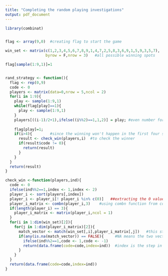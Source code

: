 ```yaml
---
title: "Completing the random playing investigations"
output: pdf_document
---
```


```r
library(combinat)


flag <- array(9,0)  #creating flag to start the game

win_set <- matrix(c(1,2,3,4,5,6,7,8,9,1,4,7,2,5,8,3,6,9,1,5,9,3,5,7),
                  byrow = F,nrow = 3)   #all possible winning spots

flag[sample(1:9,1)]=1


rand_strategy <- function(){
  flag <- rep(0,9)
  code <- 0
  players <- matrix(data=0,nrow = 5,ncol = 2)
  for(i in 1:9){
    play <- sample(1:9,1)
    while(flag[play]==1){
      play <- sample(1:9,1)
    }
    players[((i-1)/2+1),ifelse((i%%2)==1,1,2)] = play; #even number for first player and odd for the second
    
    flag[play]=1;
    if(i>4){        #since the winning won't happen in the first four steps
      result <- check_win(players,i)  #to check the winner
      if(result$code != 0){
        return(result)
      }
    }
  }
  return(result)
}

check_win <-function(players,ind){
  code <- 0
  ifelse(ind%%2==1,index <- 1,index <- 2)
  player_i <- sort(players[,index])
  player_i <- player_i[! player_i %in% c(0)]   ##extracting the 0 values to start the combination win
  player_i_matrix <- combn(player_i,3)    #using combn function from combinat package to chech all the combination for the players to win
  if(length(player_i) == 3){
    player_i_matrix <- matrix(player_i,ncol = 1)
  }
  for(i in 1:dim(win_set)[2]){
    for(j in 1:dim(player_i_matrix)[2]){
      match_vector <- match(win_set[,i],player_i_matrix[,j])   #this step to match the combination with the win matrix
      if(any(is.na(match_vector)) == FALSE){     #NA means the two vector do not match. no NA means the player win
        ifelse(ind%%2==1,code <- 1,code <- -1)
        return(data.frame(code=code,index=ind))  #index is the step in the game.
      }
    }
  }
  return(data.frame(code=code,index=ind))
}  


```


